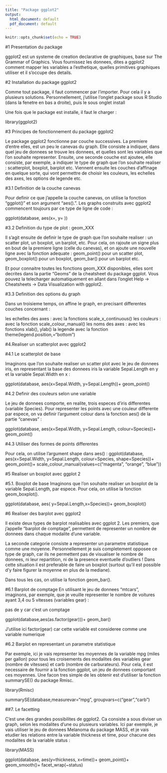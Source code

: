 ---
title: "Package ggplot2"
output:
  html_document: default
  pdf_document: default
---

```{r setup, include=FALSE}
knitr::opts_chunk$set(echo = TRUE)
```

#1 Presentation du package 

ggplot2 est un systeme de creation declarative de graphiques, base sur The Grammar of Graphics. Vous fournissez les donnees, dites a ggplot2 comment mapper les variables a l'esthetique, quelles primitives graphiques utiliser et il s'occupe des details.


#2 Installation du package ggplot2

Comme tout package, il faut commencer par l'importer. Pour cela il y a plusieurs solutions. Personnellement, j'utilise l'onglet package sous R Studio (dans la fenetre en bas a droite), puis le sous onglet install

Une fois que le package est installe, il faut le charger :

library(ggplot2)


#3 Principes de fonctionnement du package ggplot2

Le package ggplot2 fonctionne par couche successives. La premiere d'entre elles, est un peu le canevas du graph. Elle consiste a indiquer, dans quel jeu de donnees se trouve les donnees, et quelles sont les variables que l'on souhaite representer. Ensuite, une seconde couche est ajoutee, elle consiste, par exemple, a indiquer le type de graph que l'on souhaite realiser : scatterplot, boxplot, barplot etc. Viennent ensuite les couches d'affinage en quelque sorte, qui vont permettre de choisir les couleurs, les echelles des axes, les options de legende etc.



#3.1 Definition de la couche canevas

Pour definir ce que j'appelle la couche canevas, on utilise la fonction "ggplot()" et son argument "aes().". Les graphs construits avec ggplot2 commencent toujours par ce type de ligne de code :


ggplot(database, aes(x=, y= ))
                                             

#3.2 Definition du type de plot : geom_XXX

Il s'agit ensuite de definir le type de graph que l'on souhaite realiser : un scatter plot, un boxplot, un barplot, etc. Pour cela, on rajoute un signe plus en bout de la premiere ligne (celle du canevas), et on ajoute une nouvelle ligne avec la fonction adequate : geom_point() pour un scatter plot, geom_boxplot() pour un boxplot, geom_bar() pour un barplot etc.


Et pour connaitre toutes les fonctions geom_XXX disponibles, elles sont decrites dans la partie "Geoms" de la cheatsheet du package ggplot. Vous pouvez la telecharger automatiquement en allant dans l'onglet Help -> Cheatsheets -> Data Visualization with ggplot2.


#3.3 Definition des options du graph
 
Dans un troisieme temps, on affine le graph, en precisant differentes couches concernant :

les echelles des axes : avec la fonctions scale_x_continuous()
les couleurs : avec la fonction scale_colour_manual()
les noms des axes : avec les fonctions xlab(), ylab()
la legende avec la fonction theme(legend.position,="bottom")
 
 
#4.Realiser un scatterplot avec ggplot2

#4.1 Le scatterplot de base

Imaginons que l'on souhaite realiser un scatter plot avec le jeu de donnees iris, en representant la base des donnees iris la variable Sepal.Length en y et la variable Sepal.Width en x :
 
 ggplot(database, aes(x=Sepal.Width, y=Sepal.Length))+
        geom_point()

#4.2 Definir des couleurs selon une variable

Le jeu de donnees comporte, en realite, trois especes d'iris differentes (variable Species). Pour representer les points avec une couleur differente par espece, on va definir l'argument colour dans la fonction aes() de la partie "canevas" :

ggplot(database, aes(x=Sepal.Width, y=Sepal.Length, colour=Species))+
        geom_point()

#4.3 Utiliser des formes de points differentes

Pour cela, on utilise l'argument shape dans aes() :
  ggplot(database, aes(x=Sepal.Width, y=Sepal.Length, colour=Species, shape=Species))+
        geom_point()+
        scale_colour_manual(values=c("magenta", "orange", "blue"))

#5 Realiser un boxplot avec ggplot 2

#5.1. Boxplot de base
Imaginons que l'on souhaite realiser un boxplot de la variable Sepal.Length, par espece. Pour cela, on utilise la fonction geom_boxplot().

ggplot(database, aes( y=Sepal.Length,x=Species))+
        geom_boxplot()


#6 Realiser des barplot avec ggplot2

Il existe deux types de barplot realisables avec ggplot 2. Les premiers, que j'appelle "barplot de comptage", permettent de representer un nombre de donnees dans chaque modalite d'une variable.

La seconde categorie consiste a representer un parametre statistique comme une moyenne. Personnellement je suis completement opposee ce type de graph, car ils ne permettent pas de visualiser le nombre de donnees, ni leur repartition, ni de la presence eventuelle d'outliers ! Dans cette situation il est preferable de faire un boxplot (surtout qu'il est possible d'y faire figurer la moyenne en plus de la mediane).

Dans tous les cas, on utilise la fonction geom_bar().  

#6.1 Barplot de comptage
En utilisant le jeu de donnees "mtcars", imaginons, par exemple, que je veuille representer le nombre de voitures ayant 3,4 ou 5 vitesses (variables gear) :

pas de y car c'est un comptage
  
ggplot(database,aes(as.factor(gear)))+
        geom_bar()
        

J'utilise ici factor(gear) car cette variable est consideree comme une variable numerique

#6.2 Barplot en representant un parametre statistique

Par exemple, ici je vais representer les moyennes de la variable mpg (miles per gallon) pour tous les croisements des modalites des variables gear (nombre de vitesses) et carb (nombre de carburateurs). Pour cela, il est necessaire de fournir a la fonction ggplot, un jeu de donnees comportant ces moyennes. Une facon tres simple de les obtenir est d'utiliser la fonction summarySE() du package Rmisc.

library(Rmisc)

summarySE(database,measurevar="mpg", groupvars=c("gear","carb")


##7. Le facetting

C'est une des grandes possibilites de ggplot2. Ca consiste a sous diviser un graph, selon les modalites d'une ou plusieurs variables. Ici par exemple, je vais utiliser le jeu de donnees Melanoma du package MASS, et je vais etudier les relations entre la variable thickness et time, pour chacune des modalites de la variable status :

 

library(MASS)

ggplot(database, aes(y=thickness, x=time))+
        geom_point()+
        geom_smooth()+
        facet_wrap(~status)



